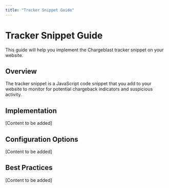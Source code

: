 ```yaml
---
title: "Tracker Snippet Guide"
---
```


# Tracker Snippet Guide

This guide will help you implement the Chargeblast tracker snippet on your website.

## Overview

The tracker snippet is a JavaScript code snippet that you add to your website to monitor for potential chargeback indicators and suspicious activity.

## Implementation

[Content to be added]

## Configuration Options

[Content to be added]

## Best Practices

[Content to be added] 